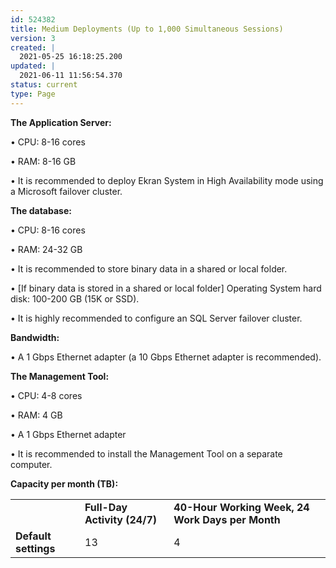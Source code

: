 ---
id: 524382
title: Medium Deployments (Up to 1,000 Simultaneous Sessions)
version: 3
created: |
  2021-05-25 16:18:25.200
updated: |
  2021-06-11 11:56:54.370
status: current
type: Page
---

**The Application Server:**

• CPU: 8-16 cores

• RAM: 8-16 GB

• It is recommended to deploy Ekran System in High Availability mode using a Microsoft failover cluster.

**The database:**

• CPU: 8-16 cores

• RAM: 24-32 GB

• It is recommended to store binary data in a shared or local folder.

• [If binary data is stored in a shared or local folder] Operating System hard disk: 100-200 GB (15K or SSD).

• It is highly recommended to configure an SQL Server failover cluster.

**Bandwidth:**

• A 1 Gbps Ethernet adapter (a 10 Gbps Ethernet adapter is recommended).

**The Management Tool:**

• CPU: 4-8 cores

• RAM: 4 GB

• A 1 Gbps Ethernet adapter

• It is recommended to install the Management Tool on a separate computer.

**Capacity per month (TB):**

|  |  |  |
| --- | --- | --- |
|  | **Full-Day Activity (24/7)** | **40-Hour Working Week, 24 Work Days per Month** |
| **Default settings** | 13 | 4 |

